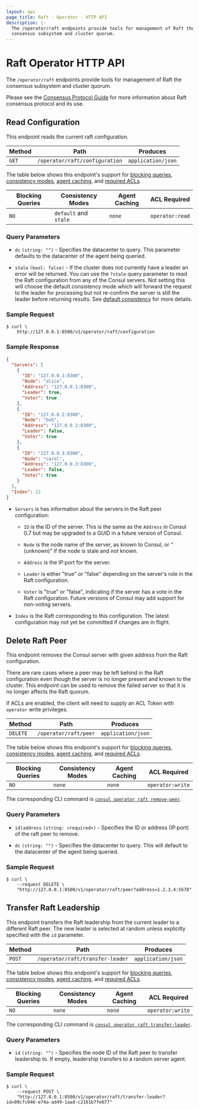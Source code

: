 ```yaml
---
layout: api
page_title: Raft - Operator - HTTP API
description: |-
  The /operator/raft endpoints provide tools for management of Raft the
  consensus subsystem and cluster quorum.
---
```


# Raft Operator HTTP API

The `/operator/raft` endpoints provide tools for management of Raft the
consensus subsystem and cluster quorum.

Please see the [Consensus Protocol Guide](/consul/docs/architecture/consensus) for
more information about Raft consensus protocol and its use.

## Read Configuration

This endpoint reads the current raft configuration.

| Method | Path                           | Produces           |
| ------ | ------------------------------ | ------------------ |
| `GET`  | `/operator/raft/configuration` | `application/json` |

The table below shows this endpoint's support for
[blocking queries](/consul/api-docs/features/blocking),
[consistency modes](/consul/api-docs/features/consistency),
[agent caching](/consul/api-docs/features/caching), and
[required ACLs](/consul/api-docs/api-structure#authentication).

| Blocking Queries | Consistency Modes     | Agent Caching | ACL Required    |
| ---------------- | --------------------- | ------------- | --------------- |
| `NO`             | `default` and `stale` | `none`        | `operator:read` |

### Query Parameters

- `dc` `(string: "")` - Specifies the datacenter to query.
  This parameter defaults to the datacenter of the agent being queried.

- `stale` `(bool: false)` - If the cluster does not currently have a leader an
  error will be returned. You can use the `?stale` query parameter to read the
  Raft configuration from any of the Consul servers. Not setting this will choose
  the default consistency mode which will forward the request to the leader for
  processing but not re-confirm the server is still the leader before returning
  results. See [default consistency](/consul/api-docs/features/consistency#default) for more details.

### Sample Request

```shell-session
$ curl \
    http://127.0.0.1:8500/v1/operator/raft/configuration
```

### Sample Response

```json
{
  "Servers": [
    {
      "ID": "127.0.0.1:8300",
      "Node": "alice",
      "Address": "127.0.0.1:8300",
      "Leader": true,
      "Voter": true
    },
    {
      "ID": "127.0.0.2:8300",
      "Node": "bob",
      "Address": "127.0.0.2:8300",
      "Leader": false,
      "Voter": true
    },
    {
      "ID": "127.0.0.3:8300",
      "Node": "carol",
      "Address": "127.0.0.3:8300",
      "Leader": false,
      "Voter": true
    }
  ],
  "Index": 22
}
```

- `Servers` is has information about the servers in the Raft peer configuration:

  - `ID` is the ID of the server. This is the same as the `Address` in Consul
    0.7 but may be upgraded to a GUID in a future version of Consul.

  - `Node` is the node name of the server, as known to Consul, or "(unknown)" if
    the node is stale and not known.

  - `Address` is the IP:port for the server.

  - `Leader` is either "true" or "false" depending on the server's role in the
    Raft configuration.

  - `Voter` is "true" or "false", indicating if the server has a vote in the
    Raft configuration. Future versions of Consul may add support for non-voting
    servers.

- `Index` is the Raft corresponding to this configuration. The latest
  configuration may not yet be committed if changes are in flight.

## Delete Raft Peer

This endpoint removes the Consul server with given address from the Raft
configuration.

There are rare cases where a peer may be left behind in the Raft configuration
even though the server is no longer present and known to the cluster. This
endpoint can be used to remove the failed server so that it is no longer affects
the Raft quorum.

If ACLs are enabled, the client will need to supply an ACL Token with `operator`
write privileges.

| Method   | Path                  | Produces           |
| -------- | --------------------- | ------------------ |
| `DELETE` | `/operator/raft/peer` | `application/json` |

The table below shows this endpoint's support for
[blocking queries](/consul/api-docs/features/blocking),
[consistency modes](/consul/api-docs/features/consistency),
[agent caching](/consul/api-docs/features/caching), and
[required ACLs](/consul/api-docs/api-structure#authentication).

| Blocking Queries | Consistency Modes | Agent Caching | ACL Required     |
| ---------------- | ----------------- | ------------- | ---------------- |
| `NO`             | `none`            | `none`        | `operator:write` |

The corresponding CLI command is [`consul operator raft remove-peer`](/consul/commands/operator/raft#remove-peer).

### Query Parameters

- `id|address` `(string: <required>)` - Specifies the ID or address (IP:port) of the raft peer to remove.

- `dc` `(string: "")` - Specifies the datacenter to query. This will default to
  the datacenter of the agent being queried.

### Sample Request

```shell-session
$ curl \
    --request DELETE \
    "http://127.0.0.1:8500/v1/operator/raft/peer?address=1.2.3.4:5678"
```

## Transfer Raft Leadership

This endpoint transfers the Raft leadership from the current leader to a different Raft peer.
The new leader is selected at random unless explicitly specified with the `id` parameter.

| Method   | Path                  | Produces           |
| -------- | ------------------------------- | ------------------ |
| `POST` | `/operator/raft/transfer-leader` | `application/json` |

The table below shows this endpoint's support for
[blocking queries](/consul/api-docs/features/blocking),
[consistency modes](/consul/api-docs/features/consistency),
[agent caching](/consul/api-docs/features/caching), and
[required ACLs](/consul/api-docs#authentication).

| Blocking Queries | Consistency Modes | Agent Caching | ACL Required     |
| ---------------- | ----------------- | ------------- | ---------------- |
| `NO`             | `none`            | `none`        | `operator:write` |

The corresponding CLI command is [`consul operator raft transfer-leader`](/consul/commands/operator/raft#transfer-leader).

### Query Parameters

- `id` `(string: "")` - Specifies the node ID of the Raft peer to transfer leadership to.
If empty, leadership transfers to a random server agent.

### Sample Request

```shell-session
$ curl \
    --request POST \
    "http://127.0.0.1:8500/v1/operator/raft/transfer-leader?id=09cfc046-e74a-ad49-1aad-c2161b7fe677"
```
